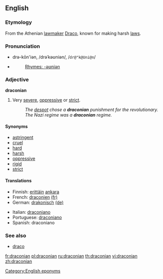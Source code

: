 ==English==

===Etymology===
From the Athenian [[lawmaker]] [[w:Draco (lawgiver)|Draco]], known for making harsh [[law]]s.

===Pronunciation===
*drə-kōn'iən, /drəˈkəʊniən/, /<tt>dr@"k@Uni@n</tt>/
*{{audio|en-us-draconian.ogg|Audio (US)}}
*:[[Rhymes:English:-əʊniən|Rhymes: -əʊniən]]

===Adjective===
'''draconian'''

# Very [[severe]], [[oppressive]] or [[strict]].
#:''The [[despot]] chose a '''draconian''' punishment for the revolutionary.''
#:''The Nazi regime was a '''draconian''' regime.''

====Synonyms====
*[[astringent]]
*[[cruel]]
*[[hard]]
*[[harsh]]
*[[oppressive]]
*[[rigid]]
*[[strict]]

====Translations====
{{trans-top|severe, oppressive or strict}}
*Finnish: [[erittäin]] [[ankara]]
*French: [[draconien]] [[:fr:draconien|(fr)]]
*German: [[drakonisch]] [[:de:drakonisch|(de)]]
{{trans-mid}}
*Italian: [[draconiano]]
*Portuguese: [[draconiano]]
*Spanish: draconiano
{{trans-bottom}}

===See also===
*[[draco]]<!-- latin for "dragon" -->

[[Category:English eponyms]]

[[fr:draconian]]
[[pl:draconian]]
[[ru:draconian]]
[[th:draconian]]
[[vi:draconian]]
[[zh:draconian]]